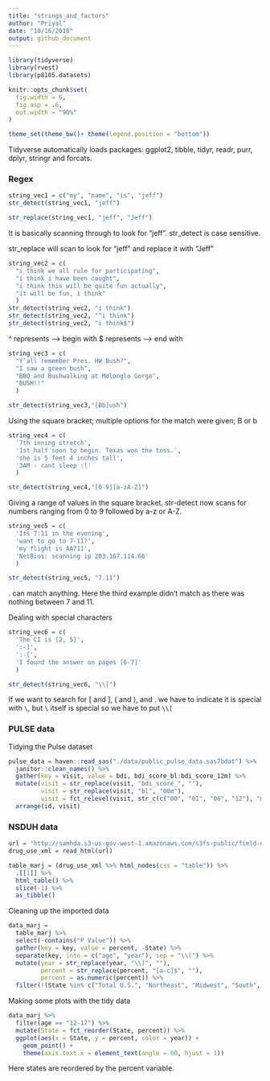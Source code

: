 ```yaml
---
title: "strings_and_factors"
author: "Priyal"
date: "10/16/2018"
output: github_document
---
```


```r
library(tidyverse)
library(rvest)
library(p8105.datasets)

knitr::opts_chunk$set(
  fig.width = 6,
  fig.asp = .6,
  out.width = "90%"
)

theme_set(theme_bw()+ theme(legend.position = "bottom"))
```

Tidyverse automatically loads packages: ggplot2, tibble, tidyr, readr, purr, dplyr, stringr and forcats.

### Regex

```r
string_vec1 = c("my", "name", "is", "jeff")
str_detect(string_vec1, "jeff")

str_replace(string_vec1, "jeff", "Jeff")

```
It is basically scanning through to look for "jeff". str_detect is case sensitive.

str_replace will scan to look for "jeff" and replace it with "Jeff"

```r
string_vec2 = c(
  "i think we all rule for participating",
  "i think i have been caught",
  "i think this will be quite fun actually",
  "it will be fun, i think"
  )
str_detect(string_vec2, "i think")
str_detect(string_vec2, "^i think")
str_detect(string_vec2, "i think$")
```

^ represents --> begin with
$ represents ---> end with

```r
string_vec3 = c(
  "Y'all remember Pres. HW Bush?",
  "I saw a green bush",
  "BBQ and Bushwalking at Molonglo Gorge",
  "BUSH!!"
  )

str_detect(string_vec3,"[Bb]ush")
```

Using the square bracket; multiple options for the match were given; B or b

```r
string_vec4 = c(
  '7th inning stretch',
  '1st half soon to begin. Texas won the toss.',
  'she is 5 feet 4 inches tall',
  '3AM - cant sleep :('
  )

str_detect(string_vec4,"[0-9][a-zA-Z]")
```

Giving a range of values in the square bracket. str-detect now scans for numbers ranging from 0 to 9 followed by a-z or A-Z.

```r
string_vec5 = c(
  'Its 7:11 in the evening',
  'want to go to 7-11?',
  'my flight is AA711',
  'NetBios: scanning ip 203.167.114.66'
  )

str_detect(string_vec5, "7.11")
```

. can match anything. Here the third example didn't match as there was nothing between 7 and 11. 


Dealing with special characters

```r
string_vec6 = c(
  'The CI is [2, 5]',
  ':-]',
  ':-[',
  'I found the answer on pages [6-7]'
  )

str_detect(string_vec6, "\\[")
```

If we want to search for [ and ], ( and ), and . we have to indicate it is special with `\`, but `\` itself is special so we have to put `\\[`

### PULSE data

Tidying the Pulse dataset

```r

pulse_data = haven::read_sas("./data/public_pulse_data.sas7bdat") %>%
  janitor::clean_names() %>%
  gather(key = visit, value = bdi, bdi_score_bl:bdi_score_12m) %>%
  mutate(visit = str_replace(visit, "bdi_score_", ""),
         visit = str_replace(visit, "bl", "00m"), 
         visit = fct_relevel(visit, str_c(c("00", "01", "06", "12"), "m"))) %>% 
  arrange(id, visit)

```

### NSDUH data


```r

url = "http://samhda.s3-us-gov-west-1.amazonaws.com/s3fs-public/field-uploads/2k15StateFiles/NSDUHsaeShortTermCHG2015.htm"
drug_use_xml = read_html(url)

table_marj = (drug_use_xml %>% html_nodes(css = "table")) %>% 
  .[[1]] %>%
  html_table() %>%
  slice(-1) %>%
  as_tibble()


```

Cleaning up the imported data

```r
data_marj = 
  table_marj %>%
  select(-contains("P Value")) %>%
  gather(key = key, value = percent, -State) %>%
  separate(key, into = c("age", "year"), sep = "\\(") %>%
  mutate(year = str_replace(year, "\\)", ""),
         percent = str_replace(percent, "[a-c]$", ""),
         percent = as.numeric(percent)) %>%
  filter(!(State %in% c("Total U.S.", "Northeast", "Midwest", "South", "West")))
```
 
 
Making some plots with the tidy data
 
```r
data_marj %>%
  filter(age == "12-17") %>% 
  mutate(State = fct_reorder(State, percent)) %>% 
  ggplot(aes(x = State, y = percent, color = year)) + 
    geom_point() + 
    theme(axis.text.x = element_text(angle = 90, hjust = 1))
```


Here states are reordered by the percent variable. 
 